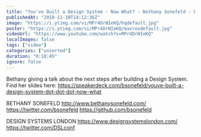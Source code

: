 ```yaml
---
title: "You've Built a Design System - Now What? - Bethany Sonefeld - Design Systems London"
publishedAt: "2018-11-30T14:12:36Z"
image: "https://i.ytimg.com/vi/MPr4DrNIeKQ/hqdefault.jpg"
poster: "https://i.ytimg.com/vi/MPr4DrNIeKQ/maxresdefault.jpg"
videoUrl: "https://www.youtube.com/watch?v=MPr4DrNIeKQ"
localImages: false
tags: ["video"]
categories: ["unsorted"]
duration: "0:18:45"
ignore: false
---
```

Bethany giving a talk about the next steps after building a Design System. 
Find her slides here: https://speakerdeck.com/bsonefeld/youve-built-a-design-system-dot-dot-dot-now-what

BETHANY SONEFELD
http://www.bethanysonefeld.com/
https://twitter.com/bsonefeld
https://github.com/bsonefeld

DESIGN SYSTEMS LONDON 
https://www.designsystemslondon.com/
https://twitter.com/DSLconf
